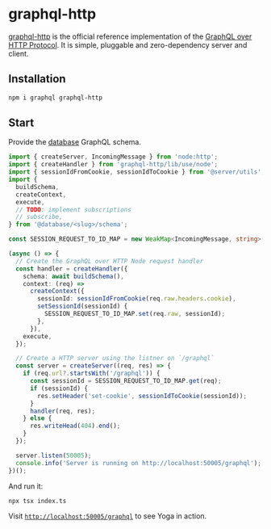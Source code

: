 # graphql-http

[graphql-http](https://github.com/graphql/graphql-http) is the official reference implementation of the [GraphQL over HTTP Protocol](https://graphql.github.io/graphql-over-http/). It is simple, pluggable and zero-dependency server and client.

## Installation

```sh
npm i graphql graphql-http
```

## Start

Provide the [database](/database/introduction) GraphQL schema.

```ts filename="examples/server/graphql-http/index.ts"
import { createServer, IncomingMessage } from 'node:http';
import { createHandler } from 'graphql-http/lib/use/node';
import { sessionIdFromCookie, sessionIdToCookie } from '@server/utils';
import {
  buildSchema,
  createContext,
  execute,
  // TODO: implement subscriptions
  // subscribe,
} from '@database/<slug>/schema';

const SESSION_REQUEST_TO_ID_MAP = new WeakMap<IncomingMessage, string>();

(async () => {
  // Create the GraphQL over HTTP Node request handler
  const handler = createHandler({
    schema: await buildSchema(),
    context: (req) =>
      createContext({
        sessionId: sessionIdFromCookie(req.raw.headers.cookie),
        setSessionId(sessionId) {
          SESSION_REQUEST_TO_ID_MAP.set(req.raw, sessionId);
        },
      }),
    execute,
  });

  // Create a HTTP server using the listner on `/graphql`
  const server = createServer((req, res) => {
    if (req.url?.startsWith('/graphql')) {
      const sessionId = SESSION_REQUEST_TO_ID_MAP.get(req);
      if (sessionId) {
        res.setHeader('set-cookie', sessionIdToCookie(sessionId));
      }
      handler(req, res);
    } else {
      res.writeHead(404).end();
    }
  });

  server.listen(50005);
  console.info('Server is running on http://localhost:50005/graphql');
})();
```

And run it:

```sh
npx tsx index.ts
```

Visit [`http://localhost:50005/graphql`](http://localhost:50005/graphql) to see Yoga in action.
